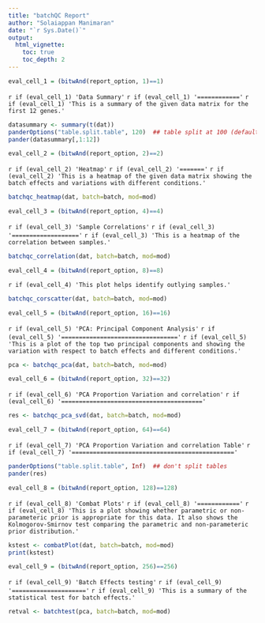```yaml
---
title: "batchQC Report"
author: "Solaiappan Manimaran"
date: "`r Sys.Date()`"
output: 
  html_vignette:
    toc: true
    toc_depth: 2
---
```


```r
eval_cell_1 = (bitwAnd(report_option, 1)==1)
```
`r if (eval_cell_1) 'Data Summary'`
`r if (eval_cell_1) '============'`
`r if (eval_cell_1) 'This is a summary of the given data matrix for the first 12 genes.'`
```r
datasummary <- summary(t(dat))
panderOptions("table.split.table", 120)  ## table split at 100 (default 80) characters in a line
pander(datasummary[,1:12])
```

```r
eval_cell_2 = (bitwAnd(report_option, 2)==2)
```
`r if (eval_cell_2) 'Heatmap'`
`r if (eval_cell_2) '======='`
`r if (eval_cell_2) 'This is a heatmap of the given data matrix showing the batch effects and variations with different conditions.'`
```r
batchqc_heatmap(dat, batch=batch, mod=mod)
```

```r
eval_cell_3 = (bitwAnd(report_option, 4)==4)
```
`r if (eval_cell_3) 'Sample Correlations'`
`r if (eval_cell_3) '==================='`
`r if (eval_cell_3) 'This is a heatmap of the correlation between samples.'`
```r
batchqc_correlation(dat, batch=batch, mod=mod)
```

```r
eval_cell_4 = (bitwAnd(report_option, 8)==8)
```
`r if (eval_cell_4) 'This plot helps identify outlying samples.'`
```r
batchqc_corscatter(dat, batch=batch, mod=mod)
```

```r
eval_cell_5 = (bitwAnd(report_option, 16)==16)
```
`r if (eval_cell_5) 'PCA: Principal Component Analysis'`
`r if (eval_cell_5) '================================='`
`r if (eval_cell_5) 'This is a plot of the top two principal components and showing the variation with respect to batch effects and different conditions.'`
```r
pca <- batchqc_pca(dat, batch=batch, mod=mod)
```

```r
eval_cell_6 = (bitwAnd(report_option, 32)==32)
```
`r if (eval_cell_6) 'PCA Proportion Variation and correlation'`
`r if (eval_cell_6) '========================================'`
```r
res <- batchqc_pca_svd(dat, batch=batch, mod=mod)
```

```r
eval_cell_7 = (bitwAnd(report_option, 64)==64)
```
`r if (eval_cell_7) 'PCA Proportion Variation and correlation Table'`
`r if (eval_cell_7) '=============================================='`
```r
panderOptions("table.split.table", Inf)  ## don't split tables
pander(res)
```

```r
eval_cell_8 = (bitwAnd(report_option, 128)==128)
```
`r if (eval_cell_8) 'Combat Plots'`
`r if (eval_cell_8) '============'`
`r if (eval_cell_8) 'This is a plot showing whether parametric or non-parameteric prior is appropriate for this data. It also shows the Kolmogorov-Smirnov test comparing the parametric and non-parameteric prior distribution.'`
```r
kstest <- combatPlot(dat, batch=batch, mod=mod)
print(kstest)
```

```r
eval_cell_9 = (bitwAnd(report_option, 256)==256)
```
`r if (eval_cell_9) 'Batch Effects testing'`
`r if (eval_cell_9) '====================='`
`r if (eval_cell_9) 'This is a summary of the statistical test for batch effects.'`
```r
retval <- batchtest(pca, batch=batch, mod=mod)
```
